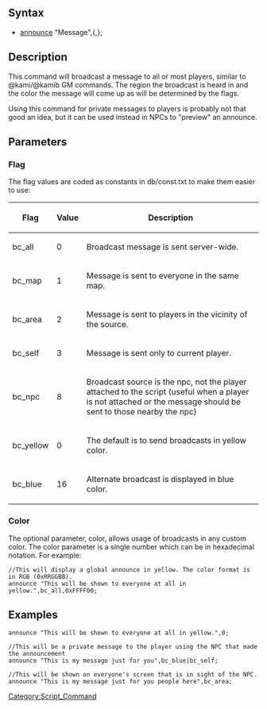 [[Category:Script_Command]]
==Syntax==
* [[announce]] "Message",<flag>{,<color>};
==Description==
This command will broadcast a message to all or most players, similar to @kami/@kamib GM commands.
The region the broadcast is heard in and the color the message will come up as will be determined by the flags.

Using this command for private messages to players is probably not that good an idea, but it can be used instead in NPCs to "preview" an announce.

==Parameters==
===Flag===
The flag values are coded as constants in db/const.txt to make them easier to use:
{| class="wikitable" border="1"
! Flag !! Value !! Description
|-
| bc_all || 0 || Broadcast message is sent server-wide.
|-
| bc_map || 1 || Message is sent to everyone in the same map.
|-
| bc_area || 2 || Message is sent to players in the vicinity of the source.
|-
| bc_self || 3 || Message is sent only to current player.
|-
| bc_npc || 8 || Broadcast source is the npc, not the player attached to the script (useful when a player is not attached or the message should be sent to those nearby the npc)
|-
| bc_yellow || 0 || The default is to send broadcasts in yellow color.
|-
| bc_blue || 16 || Alternate broadcast is displayed in blue color.
|}
===Color===
The optional parameter, color, allows usage of broadcasts in any custom color.
The color parameter is a single number which can be in hexadecimal notation.
For example:
<pre>
//This will display a global announce in yellow. The color format is in RGB (0xRRGGBB).
announce "This will be shown to everyone at all in yellow.",bc_all,0xFFFF00;
</pre>

==Examples==
<pre>
announce "This will be shown to everyone at all in yellow.",0;
</pre>
<pre>
//This will be a private message to the player using the NPC that made the announcement
announce "This is my message just for you",bc_blue|bc_self;
</pre>
<pre>
//This will be shown on everyone's screen that is in sight of the NPC.
announce "This is my message just for you people here",bc_area;
</pre>